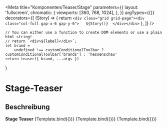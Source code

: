

<Meta
    title="Komponenten/Teaser/Stage"
    parameters={{
        layout: 'fullscreen',
        chromatic: {
            viewports: [360, 768, 1024],
        },
    }}
    argTypes={{}}
    decorators={[
        (Story) => {
            return `<div class="grid grid-page"><div class="col-full gap-x-6 gap-y-6">  
                ${Story()} 
                </div></div>`
        },
    ]}
/>

    // You can either use a function to create DOM elements or use a plain html string!
    // return `<div>${label}</div>`;
    let brand =
        undefined !== customConditionalToolbar ? customConditionalToolbar['brands'] : 'hessenschau'
    return teaser({ brand, ...args })
}

# Stage-Teaser

## Beschreibung


<Preview withToolbar>
    <b>Stage Teaser</b>
    <Story name="Stage Teaser Base" args={stageTeaserData}>
        {Template.bind({})}
    </Story>
    <Story name="Stage Teaser with Event" args={stageTeaserDataWithEventtag}>
        {Template.bind({})}
    </Story>
        <Story name="Stage Teaser Program" args={stageTeaserDataForProgram}>
        {Template.bind({})}
    </Story>
</Preview>
